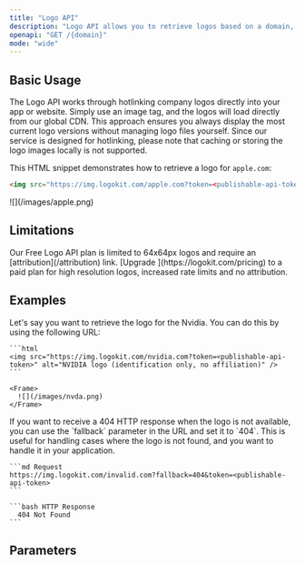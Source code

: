 ```yaml
---
title: "Logo API"
description: "Logo API allows you to retrieve logos based on a domain, providing both high-quality images and fallback options when a logo is not available."
openapi: "GET /{domain}"
mode: "wide"
---
```


## Basic Usage

The Logo API works through hotlinking company logos directly into your app or website. Simply use an image tag, and the logos will load directly from our global CDN. This approach ensures you always display the most current logo versions without managing logo files yourself. Since our service is designed for hotlinking, please note that caching or storing the logo images locally is not supported.

This HTML snippet demonstrates how to retrieve a logo for `apple.com`:

```html
<img src="https://img.logokit.com/apple.com?token=<publishable-api-token>" alt="Apple logo (identification only, no affiliation)" />
```

<Frame>![](/images/apple.png)</Frame>

## Limitations

<Info>
  Our Free Logo API plan is limited to 64x64px logos and require an
  [attribution](/attribution) link. [Upgrade ](https://logokit.com/pricing) to a
  paid plan for high resolution logos, increased rate limits and no attribution.
</Info>

## Examples

<AccordionGroup>
  <Accordion title="Retrieve logo for Nvidia">
    Let's say you want to retrieve the logo for the Nvidia. You can
    do this by using the following URL:

    ```html
    <img src="https://img.logokit.com/nvidia.com?token=<publishable-api-token>" alt="NVIDIA logo (identification only, no affiliation)" />
    ```

    <Frame>
      ![](/images/nvda.png)
    </Frame>

  </Accordion>
  <Accordion title="Get 404 HTTP response for non-existent logo">
    If you want to receive a 404 HTTP response when the logo is not available, you can
    use the `fallback` parameter in the URL and set it to `404`. This is useful for
    handling cases where the logo is not found, and you want to handle it in your
    application.

    ```md Request
    https://img.logokit.com/invalid.com?fallback=404&token=<publishable-api-token>
    ```

    ```bash HTTP Response
      404 Not Found
    ```

  </Accordion>
</AccordionGroup>

## Parameters
